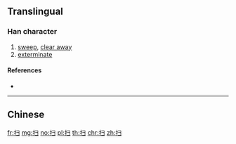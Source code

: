 {{also|掃}}
==Translingual==

===Han character===
{{Han char|rn=64|rad=手|as=03|sn=6|four=|canj=QSM|ids=⿰扌彐}}

# [[sweep]], [[clear away]]
# [[exterminate]]

====References====
* {{Han ref|kx=0418.141|hdz=31831.110|uh=626B|ud=25195}}

----

==Chinese==
{{zh-see|掃}}

[[fr:扫]]
[[mg:扫]]
[[no:扫]]
[[pl:扫]]
[[th:扫]]
[[chr:扫]]
[[zh:扫]]